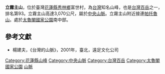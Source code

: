 {{Infobox Mountain
| 名稱 = 立霧主山
| 照片 =
| 照片說明 =
| 海拔 = {{convert|3070|m|ft|0}}
| listing = [[台灣百岳|台灣百岳]]
| 位置 = {{TWN}}[[花蓮縣|花蓮縣]]
| 山脈 = [[中央山脈|中央山脈]]
| prominence = {{convert|370|m|ft|0}}
| coordinates = {{coord|24|07|28|N|121|26|44|E|type:mountain_region:TW|display=inline=title}}
| 地形圖 = 
| 類別 =
| 年齡 = 
| 最近噴發 =
| 首次登頂 =
| 最容易的攀登路線 =
| pushpin_map = Taiwan
| pushpin_map_caption = 立霧主山的位置
}}
'''立霧主山'''，位於臺灣[[花蓮縣|花蓮縣]][[秀林鄉|秀林鄉]]富世村，為[[台灣|台灣]]知名山峰，也是[[台灣百岳|台灣百岳]]之一，排名第93。立霧主山高達3,070公尺，屬於[[中央山脈|中央山脈]]。立霧主山附近接連[[帕托魯山|帕托魯山]]。處於[[太魯閣國家公園|太魯閣國家公園]]南中部。

==參考文獻==
*楊建夫，《台灣的山脈》，2001年，臺北，遠足文化公司

{{Taiwan Top 100 Peaks}}

[[Category:花蓮縣山峰|Category:花蓮縣山峰]]
[[Category:中央山脈|Category:中央山脈]]
[[Category:台灣百岳|Category:台灣百岳]]
[[Category:太魯閣國家公園|Category:太魯閣國家公園]]
[[Category:秀林鄉地理|山脈]]